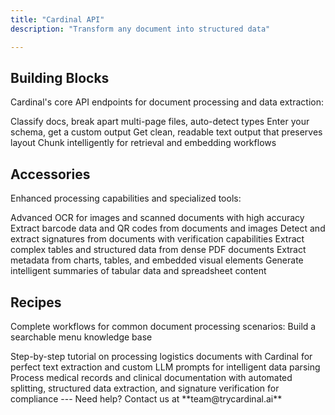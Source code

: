 ```yaml
---
title: "Cardinal API"
description: "Transform any document into structured data"

---
```


## Building Blocks

Cardinal's core API endpoints for document processing and data extraction:

<CardGroup cols={3}>
  <Card title="Split" icon="scissors" href="/split">
    Classify docs, break apart multi-page files, auto-detect types
  </Card>
  <Card title="Extract" icon="database" href="/extract">
    Enter your schema, get a custom output
  </Card>
    <Card title="Markdown" icon="file-code" href="/markdown">
    Get clean, readable text output that preserves layout
  </Card>
  <Card title="RAG" icon="square" href="/rag">
    Chunk intelligently for retrieval and embedding workflows
  </Card>
</CardGroup>

## Accessories

Enhanced processing capabilities and specialized tools:

<CardGroup cols={3}>
  <Card title="Image Metadata" icon="image" href="/image-metadata">
    Advanced OCR for images and scanned documents with high accuracy
  </Card>
<Card title="Barcode Detection" icon="qrcode" href="/barcode">
  Extract barcode data and QR codes from documents and images
</Card>
<Card title="Signature Detection" icon="pen" href="/signature">
  Detect and extract signatures from documents with verification capabilities
</Card>
<Card title="Dense PDF Processing" icon="file-pdf" href="/dense-tables">
  Extract complex tables and structured data from dense PDF documents
</Card>
  <Card title="Figure Metadata" icon="chart-simple" href="/coming-soon">
    Extract metadata from charts, tables, and embedded visual elements
  </Card>
  <Card title="Tabular Summaries" icon="table" href="/coming-soon">
    Generate intelligent summaries of tabular data and spreadsheet content
  </Card>
</CardGroup>

## Recipes

Complete workflows for common document processing scenarios:
<Card title="Build a RAG Pipeline" icon="book" href="/recipes/rag-implementation">
  Build a searchable menu knowledge base
</Card>

<Card title="Supply Chain Document Processing" icon="package-search" href="/recipes/supply-chain">
  Step-by-step tutorial on processing logistics documents with Cardinal for perfect text extraction and custom LLM prompts for intelligent data parsing
</Card>

<Card title="Healthcare Workflows" icon="heart-pulse" href="/recipes/json-extraction">
  Process medical records and clinical documentation with automated splitting, structured data extraction, and signature verification for compliance
</Card>
---
Need help? Contact us at **team@trycardinal.ai**